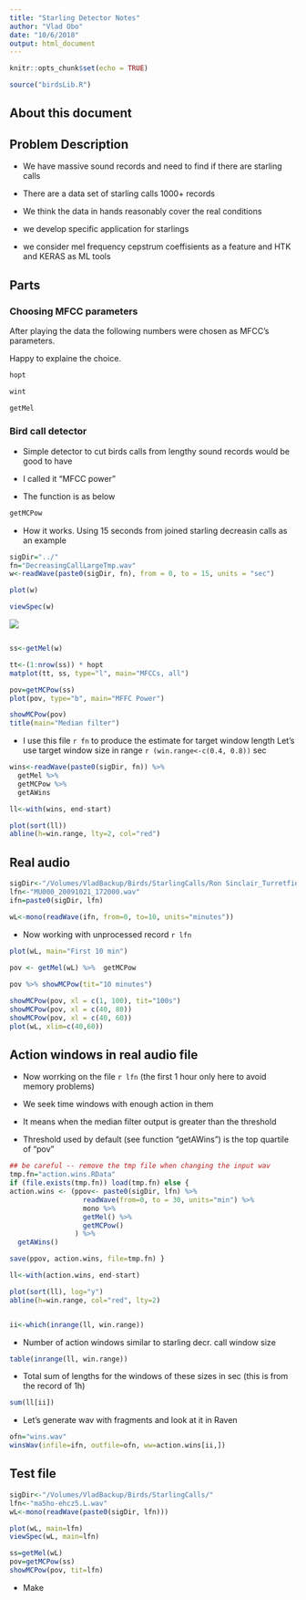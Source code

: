 ```yaml
---
title: "Starling Detector Notes"
author: "Vlad Obo"
date: "10/6/2018"
output: html_document
---
```


```r
knitr::opts_chunk$set(echo = TRUE)
```


```r

source("birdsLib.R")

```

## About this document

## Problem Description

* We have massive sound records  and need to find if there are starling calls

* There are a data set of starling calls 1000+ records

* We think the data in hands reasonably cover the real conditions

* we develop specific application for starlings

* we consider mel frequency cepstrum coeffisients as a feature and HTK and KERAS as ML tools


## Parts

### Choosing MFCC parameters

After playing the data the following numbers were chosen as MFCC's parameters. 

Happy to explaine the choice.

```r
hopt

wint 

getMel
```



### Bird call detector

* Simple detector to cut birds calls from lengthy sound records would be good to have

* I called it "MFCC power"

* The function is as below

```r
getMCPow
```

* How it works. Using 15 seconds from joined starling decreasin calls as an example

```r
sigDir="../"
fn="DecreasingCallLargeTmp.wav"
w<-readWave(paste0(sigDir, fn), from = 0, to = 15, units = "sec")

plot(w)

viewSpec(w)

```

![](starlExample.png)

```r
```

```r
ss<-getMel(w)

tt<-(1:nrow(ss)) * hopt
matplot(tt, ss, type="l", main="MFCCs, all")
```



```r
pov=getMCPow(ss)
plot(pov, type="b", main="MFFC Power")

showMCPow(pov)
title(main="Median filter")
```

* I use this file `r fn` to produce the estimate for target window length
Let's use target window size in range `r (win.range<-c(0.4, 0.8))` sec

```r
wins<-readWave(paste0(sigDir, fn)) %>%
  getMel %>%
  getMCPow %>%
  getAWins

ll<-with(wins, end-start)

plot(sort(ll))
abline(h=win.range, lty=2, col="red")


```




## Real audio


```r
sigDir<-"/Volumes/VladBackup/Birds/StarlingCalls/Ron Sinclair_Turretfield_2009/"
lfn<-"MU000_20091021_172000.wav"
ifn=paste0(sigDir, lfn)

wL<-mono(readWave(ifn, from=0, to=10, units="minutes"))

```

* Now  working with unprocessed record `r lfn`

```r
plot(wL, main="First 10 min")

pov <- getMel(wL) %>%  getMCPow 
  
pov %>% showMCPow(tit="10 minutes")

showMCPow(pov, xl = c(1, 100), tit="100s")
showMCPow(pov, xl = c(40, 80))
showMCPow(pov, xl = c(40, 60))
plot(wL, xlim=c(40,60))
```

## Action windows in real audio file



* Now worrking on the file  `r lfn` (the first 1 hour only here to avoid memory problems)

* We seek time windows with enough action in them

* It means when the median filter output is greater than the threshold

* Threshold used by default (see function "getAWins") is the top quartile of "pov"

```r
## be careful -- remove the tmp file when changing the input wav
tmp.fn="action.wins.RData"
if (file.exists(tmp.fn)) load(tmp.fn) else {
action.wins <- (ppov<- paste0(sigDir, lfn) %>%
                  readWave(from=0, to = 30, units="min") %>%
                  mono %>%
                  getMel() %>%
                  getMCPow()
                ) %>%
  getAWins()

save(ppov, action.wins, file=tmp.fn) } 

ll<-with(action.wins, end-start)

plot(sort(ll), log="y")
abline(h=win.range, col="red", lty=2)


ii<-which(inrange(ll, win.range))
```


* Number of action windows similar to starling decr. call window size
```r
table(inrange(ll, win.range))
```


* Total sum of lengths for the windows of these sizes in sec (this is from the record of 1h)

```r
sum(ll[ii])
```


* Let's generate wav with fragments and look at it in Raven

```r
ofn="wins.wav"
winsWav(infile=ifn, outfile=ofn, ww=action.wins[ii,])

```


## Test file

```r
sigDir<-"/Volumes/VladBackup/Birds/StarlingCalls/"
lfn<-"ma5ho-ehcz5.L.wav"
wL<-mono(readWave(paste0(sigDir, lfn)))

plot(wL, main=lfn)
viewSpec(wL, main=lfn)

ss=getMel(wL)
pov=getMCPow(ss)
showMCPow(pov, tit=lfn)
```


* Make